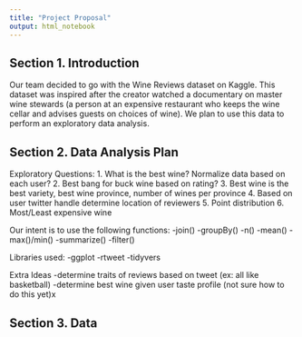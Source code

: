 ```yaml
---
title: "Project Proposal"
output: html_notebook
---
```


## Section 1. Introduction
Our team decided to go with the Wine Reviews dataset on Kaggle. This dataset was inspired after the creator watched a documentary on master wine stewards (a person at an expensive restaurant who keeps the wine cellar and advises guests on choices of wine). We plan to use this data to perform an exploratory data analysis.

## Section 2. Data Analysis Plan
Exploratory Questions:
1. What is the best wine? Normalize data based on each user?
2. Best bang for buck wine based on rating?
3. Best wine is the best variety, best wine province, number of wines per province
4. Based on user twitter handle determine location of reviewers
5. Point distribution
6. Most/Least expensive wine

Our intent is to use the following functions:
-join()
-groupBy()
-n()
-mean()
-max()/min()
-summarize()
-filter()

Libraries used:
-ggplot
-rtweet
-tidyvers


Extra Ideas
-determine traits of reviews based on tweet (ex: all like basketball)
-determine best wine given user taste profile (not sure how to do this yet)x

## Section 3. Data

